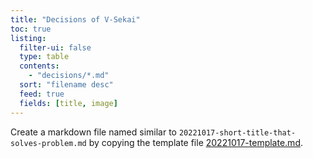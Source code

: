 ```yaml
---
title: "Decisions of V-Sekai"
toc: true
listing:
  filter-ui: false
  type: table
  contents:
    - "decisions/*.md"
  sort: "filename desc"
  feed: true
  fields: [title, image]
---
```


Create a markdown file named similar to `20221017-short-title-that-solves-problem.md` by copying the template file [20221017-template.md](decisions/20221017-template.md). 

